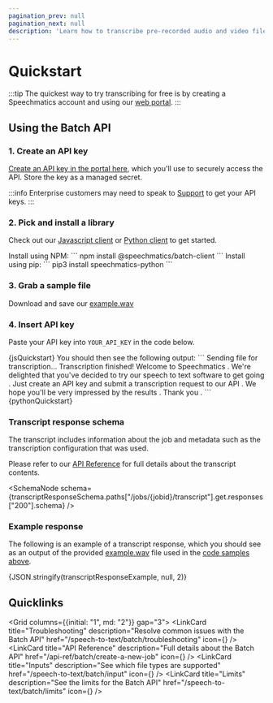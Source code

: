 ```yaml
---
pagination_prev: null
pagination_next: null
description: 'Learn how to transcribe pre-recorded audio and video files.'
---
```




# Quickstart

:::tip
The quickest way to try transcribing for free is by creating a Speechmatics account and using our [web portal](https://portal.speechmatics.com/jobs/create/batch).
:::

## Using the Batch API

### 1. Create an API key

[Create an API key in the portal here](https://portal.speechmatics.com/settings/api-keys), which you'll use to securely access the API.
Store the key as a managed secret.

:::info
Enterprise customers may need to speak to [Support](https://support.speechmatics.com) to get your API keys.
:::

### 2. Pick and install a library

Check out our [Javascript client](https://www.npmjs.com/package/@speechmatics/batch-client) or [Python client](https://pypi.org/project/speechmatics-python/) to get started.

<Tabs>
  <TabItem value="javascript" label="Javascript">
  Install using NPM:
  ```
  npm install @speechmatics/batch-client
  ```
  </TabItem>
  <TabItem value="python" label="Python">
  Install using pip:
  ```
  pip3 install speechmatics-python
  ```
  </TabItem>
</Tabs>

### 3. Grab a sample file

Download and save our [example.wav](https://github.com/speechmatics/speechmatics-js-sdk/raw/7d219bfee9166736e6aa21598535a194387b84be/examples/nodejs/example.wav)

### 4. Insert API key

Paste your API key into `YOUR_API_KEY` in the code below.

<Tabs>
  <TabItem value="javascript" label="Javascript">
  <CodeBlock language="javascript">
    {jsQuickstart}
  </CodeBlock>
  You should then see the following output:
  ```
  Sending file for transcription...
  Transcription finished!
  Welcome to Speechmatics . We're delighted that you've decided to try our speech to text software to get going . Just create an API key and submit a transcription request to our API . We hope you'll be very impressed by the results . Thank you .
  ```
  </TabItem>
  <TabItem value="python" label="Python">
  <CodeBlock language="python">
    {pythonQuickstart}
  </CodeBlock>
  </TabItem>
</Tabs>


### Transcript response schema

The transcript includes information about the job and metadata such as the transcription configuration that was used.

Please refer to our [API Reference](/api-ref/batch/get-the-transcript-for-a-transcription-job#responses) for full details about the transcript contents.

<SchemaNode schema={transcriptResponseSchema.paths["/jobs/{jobid}/transcript"].get.responses["200"].schema} />


### Example response

The following is an example of a transcript response, which you should see as an output of the provided [example.wav](https://github.com/speechmatics/speechmatics-js-sdk/raw/7d219bfee9166736e6aa21598535a194387b84be/examples/nodejs/example.wav) file used in the [code samples above](#4-insert-api-key).

<CodeBlock language="json">
  {JSON.stringify(transcriptResponseExample, null, 2)}
</CodeBlock>

## Quicklinks

<Grid columns={{initial: "1", md: "2"}} gap="3">
  <LinkCard
    title="Troubleshooting"
    description="Resolve common issues with the Batch API"
    href="/speech-to-text/batch/troubleshooting"
    icon={<HelpCircle/>}
  />
  <LinkCard
    title="API Reference"
    description="Full details about the Batch API"
    href="/api-ref/batch/create-a-new-job"
    icon={<BookOpen/>}
  />
  <LinkCard
    title="Inputs"
    description="See which file types are supported"
    href="/speech-to-text/batch/input"
    icon={<FileAudio/>}
  />
  <LinkCard
    title="Limits"
    description="See the limits for the Batch API"
    href="/speech-to-text/batch/limits"
    icon={<FileAudio/>}
  />
</Grid>
